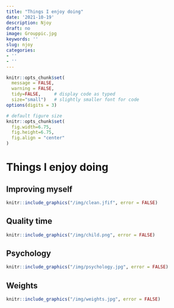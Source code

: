 ```yaml
---
title: "Things I enjoy doing"
date: '2021-10-19'
description: Njoy
draft: no
image: Grouppic.jpg
keywords: ''
slug: njoy
categories:
- ''
- ''
---
```



```r
knitr::opts_chunk$set(
  message = FALSE, 
  warning = FALSE,
  tidy=FALSE,     # display code as typed
  size="small")   # slightly smaller font for code
options(digits = 3)

# default figure size
knitr::opts_chunk$set(
  fig.width=6.75, 
  fig.height=6.75,
  fig.align = "center"
)

```


# Things I enjoy doing

## Improving myself

```r
knitr::include_graphics("/img/clean.jfif", error = FALSE)
```

## Quality time

```r
knitr::include_graphics("/img/child.png", error = FALSE)
```

## Psychology

```r
knitr::include_graphics("/img/psychology.jpg", error = FALSE)
```

## Weights

```r
knitr::include_graphics("/img/weights.jpg", error = FALSE)
```


